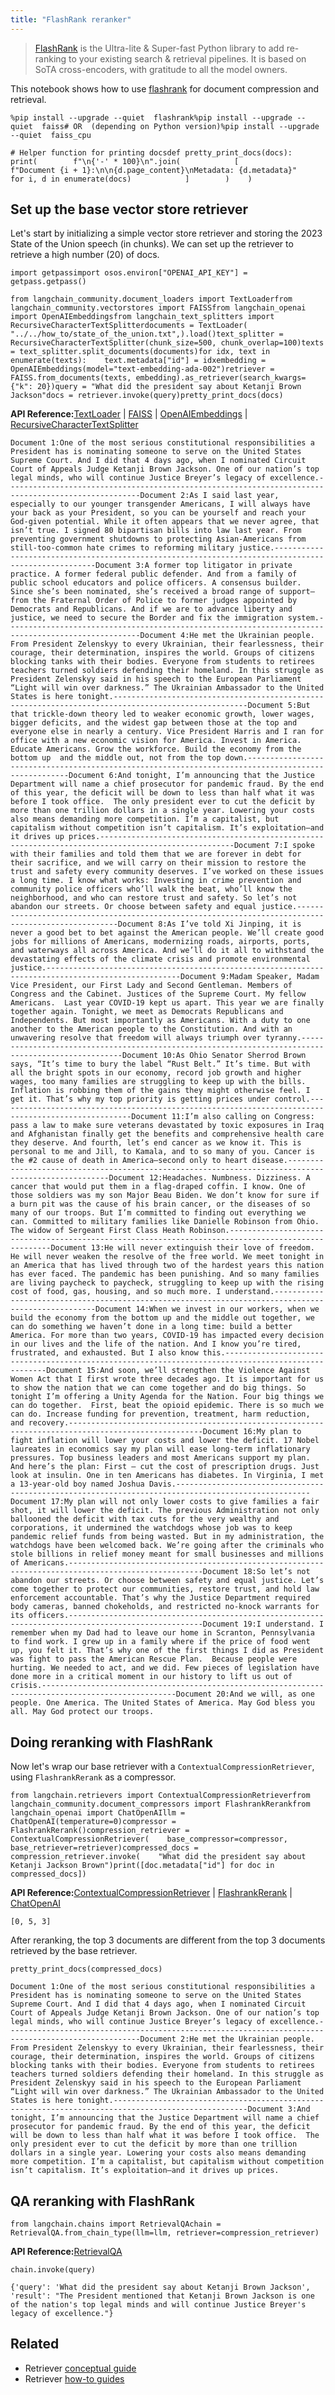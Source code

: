 ```yaml
---
title: "FlashRank reranker"
---
```


> [FlashRank](https://github.com/PrithivirajDamodaran/FlashRank) is the Ultra-lite & Super-fast Python library to add re-ranking to your existing search & retrieval pipelines. It is based on SoTA cross-encoders, with gratitude to all the model owners.

This notebook shows how to use [flashrank](https://github.com/PrithivirajDamodaran/FlashRank) for document compression and retrieval.

```
%pip install --upgrade --quiet  flashrank%pip install --upgrade --quiet  faiss# OR  (depending on Python version)%pip install --upgrade --quiet  faiss_cpu
```

```
# Helper function for printing docsdef pretty_print_docs(docs):    print(        f"\n{'-' * 100}\n".join(            [                f"Document {i + 1}:\n\n{d.page_content}\nMetadata: {d.metadata}"                for i, d in enumerate(docs)            ]        )    )
```

## Set up the base vector store retriever

Let's start by initializing a simple vector store retriever and storing the 2023 State of the Union speech (in chunks). We can set up the retriever to retrieve a high number (20) of docs.

```
import getpassimport osos.environ["OPENAI_API_KEY"] = getpass.getpass()
```

```
from langchain_community.document_loaders import TextLoaderfrom langchain_community.vectorstores import FAISSfrom langchain_openai import OpenAIEmbeddingsfrom langchain_text_splitters import RecursiveCharacterTextSplitterdocuments = TextLoader(    "../../how_to/state_of_the_union.txt",).load()text_splitter = RecursiveCharacterTextSplitter(chunk_size=500, chunk_overlap=100)texts = text_splitter.split_documents(documents)for idx, text in enumerate(texts):    text.metadata["id"] = idxembedding = OpenAIEmbeddings(model="text-embedding-ada-002")retriever = FAISS.from_documents(texts, embedding).as_retriever(search_kwargs={"k": 20})query = "What did the president say about Ketanji Brown Jackson"docs = retriever.invoke(query)pretty_print_docs(docs)
```

**API Reference:**[TextLoader](https://python.langchain.com/api_reference/community/document_loaders/langchain_community.document_loaders.text.TextLoader.html) | [FAISS](https://python.langchain.com/api_reference/community/vectorstores/langchain_community.vectorstores.faiss.FAISS.html) | [OpenAIEmbeddings](https://python.langchain.com/api_reference/openai/embeddings/langchain_openai.embeddings.base.OpenAIEmbeddings.html) | [RecursiveCharacterTextSplitter](https://python.langchain.com/api_reference/text_splitters/character/langchain_text_splitters.character.RecursiveCharacterTextSplitter.html)

```
Document 1:One of the most serious constitutional responsibilities a President has is nominating someone to serve on the United States Supreme Court. And I did that 4 days ago, when I nominated Circuit Court of Appeals Judge Ketanji Brown Jackson. One of our nation’s top legal minds, who will continue Justice Breyer’s legacy of excellence.----------------------------------------------------------------------------------------------------Document 2:As I said last year, especially to our younger transgender Americans, I will always have your back as your President, so you can be yourself and reach your God-given potential. While it often appears that we never agree, that isn’t true. I signed 80 bipartisan bills into law last year. From preventing government shutdowns to protecting Asian-Americans from still-too-common hate crimes to reforming military justice.----------------------------------------------------------------------------------------------------Document 3:A former top litigator in private practice. A former federal public defender. And from a family of public school educators and police officers. A consensus builder. Since she’s been nominated, she’s received a broad range of support—from the Fraternal Order of Police to former judges appointed by Democrats and Republicans. And if we are to advance liberty and justice, we need to secure the Border and fix the immigration system.----------------------------------------------------------------------------------------------------Document 4:He met the Ukrainian people. From President Zelenskyy to every Ukrainian, their fearlessness, their courage, their determination, inspires the world. Groups of citizens blocking tanks with their bodies. Everyone from students to retirees teachers turned soldiers defending their homeland. In this struggle as President Zelenskyy said in his speech to the European Parliament “Light will win over darkness.” The Ukrainian Ambassador to the United States is here tonight.----------------------------------------------------------------------------------------------------Document 5:But that trickle-down theory led to weaker economic growth, lower wages, bigger deficits, and the widest gap between those at the top and everyone else in nearly a century. Vice President Harris and I ran for office with a new economic vision for America. Invest in America. Educate Americans. Grow the workforce. Build the economy from the bottom up  and the middle out, not from the top down.----------------------------------------------------------------------------------------------------Document 6:And tonight, I’m announcing that the Justice Department will name a chief prosecutor for pandemic fraud. By the end of this year, the deficit will be down to less than half what it was before I took office.  The only president ever to cut the deficit by more than one trillion dollars in a single year. Lowering your costs also means demanding more competition. I’m a capitalist, but capitalism without competition isn’t capitalism. It’s exploitation—and it drives up prices.----------------------------------------------------------------------------------------------------Document 7:I spoke with their families and told them that we are forever in debt for their sacrifice, and we will carry on their mission to restore the trust and safety every community deserves. I’ve worked on these issues a long time. I know what works: Investing in crime prevention and community police officers who’ll walk the beat, who’ll know the neighborhood, and who can restore trust and safety. So let’s not abandon our streets. Or choose between safety and equal justice.----------------------------------------------------------------------------------------------------Document 8:As I’ve told Xi Jinping, it is never a good bet to bet against the American people. We’ll create good jobs for millions of Americans, modernizing roads, airports, ports, and waterways all across America. And we’ll do it all to withstand the devastating effects of the climate crisis and promote environmental justice.----------------------------------------------------------------------------------------------------Document 9:Madam Speaker, Madam Vice President, our First Lady and Second Gentleman. Members of Congress and the Cabinet. Justices of the Supreme Court. My fellow Americans.  Last year COVID-19 kept us apart. This year we are finally together again. Tonight, we meet as Democrats Republicans and Independents. But most importantly as Americans. With a duty to one another to the American people to the Constitution. And with an unwavering resolve that freedom will always triumph over tyranny.----------------------------------------------------------------------------------------------------Document 10:As Ohio Senator Sherrod Brown says, “It’s time to bury the label “Rust Belt.” It’s time. But with all the bright spots in our economy, record job growth and higher wages, too many families are struggling to keep up with the bills.  Inflation is robbing them of the gains they might otherwise feel. I get it. That’s why my top priority is getting prices under control.----------------------------------------------------------------------------------------------------Document 11:I’m also calling on Congress: pass a law to make sure veterans devastated by toxic exposures in Iraq and Afghanistan finally get the benefits and comprehensive health care they deserve. And fourth, let’s end cancer as we know it. This is personal to me and Jill, to Kamala, and to so many of you. Cancer is the #2 cause of death in America–second only to heart disease.----------------------------------------------------------------------------------------------------Document 12:Headaches. Numbness. Dizziness. A cancer that would put them in a flag-draped coffin. I know. One of those soldiers was my son Major Beau Biden. We don’t know for sure if a burn pit was the cause of his brain cancer, or the diseases of so many of our troops. But I’m committed to finding out everything we can. Committed to military families like Danielle Robinson from Ohio. The widow of Sergeant First Class Heath Robinson.----------------------------------------------------------------------------------------------------Document 13:He will never extinguish their love of freedom. He will never weaken the resolve of the free world. We meet tonight in an America that has lived through two of the hardest years this nation has ever faced. The pandemic has been punishing. And so many families are living paycheck to paycheck, struggling to keep up with the rising cost of food, gas, housing, and so much more. I understand.----------------------------------------------------------------------------------------------------Document 14:When we invest in our workers, when we build the economy from the bottom up and the middle out together, we can do something we haven’t done in a long time: build a better America. For more than two years, COVID-19 has impacted every decision in our lives and the life of the nation. And I know you’re tired, frustrated, and exhausted. But I also know this.----------------------------------------------------------------------------------------------------Document 15:And soon, we’ll strengthen the Violence Against Women Act that I first wrote three decades ago. It is important for us to show the nation that we can come together and do big things. So tonight I’m offering a Unity Agenda for the Nation. Four big things we can do together.  First, beat the opioid epidemic. There is so much we can do. Increase funding for prevention, treatment, harm reduction, and recovery.----------------------------------------------------------------------------------------------------Document 16:My plan to fight inflation will lower your costs and lower the deficit. 17 Nobel laureates in economics say my plan will ease long-term inflationary pressures. Top business leaders and most Americans support my plan. And here’s the plan: First – cut the cost of prescription drugs. Just look at insulin. One in ten Americans has diabetes. In Virginia, I met a 13-year-old boy named Joshua Davis.----------------------------------------------------------------------------------------------------Document 17:My plan will not only lower costs to give families a fair shot, it will lower the deficit. The previous Administration not only ballooned the deficit with tax cuts for the very wealthy and corporations, it undermined the watchdogs whose job was to keep pandemic relief funds from being wasted. But in my administration, the watchdogs have been welcomed back. We’re going after the criminals who stole billions in relief money meant for small businesses and millions of Americans.----------------------------------------------------------------------------------------------------Document 18:So let’s not abandon our streets. Or choose between safety and equal justice. Let’s come together to protect our communities, restore trust, and hold law enforcement accountable. That’s why the Justice Department required body cameras, banned chokeholds, and restricted no-knock warrants for its officers.----------------------------------------------------------------------------------------------------Document 19:I understand. I remember when my Dad had to leave our home in Scranton, Pennsylvania to find work. I grew up in a family where if the price of food went up, you felt it. That’s why one of the first things I did as President was fight to pass the American Rescue Plan.  Because people were hurting. We needed to act, and we did. Few pieces of legislation have done more in a critical moment in our history to lift us out of crisis.----------------------------------------------------------------------------------------------------Document 20:And we will, as one people. One America. The United States of America. May God bless you all. May God protect our troops.
```

## Doing reranking with FlashRank

Now let's wrap our base retriever with a `ContextualCompressionRetriever`, using `FlashrankRerank` as a compressor.

```
from langchain.retrievers import ContextualCompressionRetrieverfrom langchain_community.document_compressors import FlashrankRerankfrom langchain_openai import ChatOpenAIllm = ChatOpenAI(temperature=0)compressor = FlashrankRerank()compression_retriever = ContextualCompressionRetriever(    base_compressor=compressor, base_retriever=retriever)compressed_docs = compression_retriever.invoke(    "What did the president say about Ketanji Jackson Brown")print([doc.metadata["id"] for doc in compressed_docs])
```

**API Reference:**[ContextualCompressionRetriever](https://python.langchain.com/api_reference/langchain/retrievers/langchain.retrievers.contextual_compression.ContextualCompressionRetriever.html) | [FlashrankRerank](https://python.langchain.com/api_reference/community/document_compressors/langchain_community.document_compressors.flashrank_rerank.FlashrankRerank.html) | [ChatOpenAI](https://python.langchain.com/api_reference/openai/chat_models/langchain_openai.chat_models.base.ChatOpenAI.html)

```
[0, 5, 3]
```

After reranking, the top 3 documents are different from the top 3 documents retrieved by the base retriever.

```
pretty_print_docs(compressed_docs)
```

```
Document 1:One of the most serious constitutional responsibilities a President has is nominating someone to serve on the United States Supreme Court. And I did that 4 days ago, when I nominated Circuit Court of Appeals Judge Ketanji Brown Jackson. One of our nation’s top legal minds, who will continue Justice Breyer’s legacy of excellence.----------------------------------------------------------------------------------------------------Document 2:He met the Ukrainian people. From President Zelenskyy to every Ukrainian, their fearlessness, their courage, their determination, inspires the world. Groups of citizens blocking tanks with their bodies. Everyone from students to retirees teachers turned soldiers defending their homeland. In this struggle as President Zelenskyy said in his speech to the European Parliament “Light will win over darkness.” The Ukrainian Ambassador to the United States is here tonight.----------------------------------------------------------------------------------------------------Document 3:And tonight, I’m announcing that the Justice Department will name a chief prosecutor for pandemic fraud. By the end of this year, the deficit will be down to less than half what it was before I took office.  The only president ever to cut the deficit by more than one trillion dollars in a single year. Lowering your costs also means demanding more competition. I’m a capitalist, but capitalism without competition isn’t capitalism. It’s exploitation—and it drives up prices.
```

## QA reranking with FlashRank

```
from langchain.chains import RetrievalQAchain = RetrievalQA.from_chain_type(llm=llm, retriever=compression_retriever)
```

**API Reference:**[RetrievalQA](https://python.langchain.com/api_reference/langchain/chains/langchain.chains.retrieval_qa.base.RetrievalQA.html)

```
chain.invoke(query)
```

```
{'query': 'What did the president say about Ketanji Brown Jackson', 'result': "The President mentioned that Ketanji Brown Jackson is one of the nation's top legal minds and will continue Justice Breyer's legacy of excellence."}
```

## Related

* Retriever [conceptual guide](/oss/concepts/retrievers)
* Retriever [how-to guides](/oss/how_to/#retrievers)
